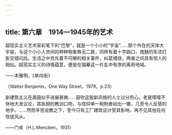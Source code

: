 ```yaml
---
---
---
```

title: 第六章　1914—1945年的艺术
---




超现实主义艺术家彩笔下的“巴黎”，就是一个小小的“宇宙”……那个外在的天体大宇宙，与这个小小人世间的种种物象殊无二致，同样有着十字路口，鬼魅的车流灯影交错闪烁。生活之中充斥着不可解的相关事件，纠葛缠绕，两者之间具有惊人的相似。超现实主义的诗情蕴意，便是在描摹这一片乱中有序的离奇地域。

——本雅明，《单向街》

（Walter Benjamin，One Way Street，1979，p.23）

新建筑主义在美国似乎进展甚微……鼓吹这股新风格的人士过分热心，老是喋喋不休地大发议论，其执拗的教训口吻，与信仰单一税制者如出一辙，几至令人反感的地步。……然而辛苦说教之下，至今只有工厂建筑设计受其影响，再不见其他任何信徒风从。

——门肯（H.L.Mencken，1931）
